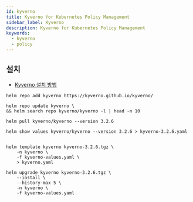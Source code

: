 ```yaml
---
id: kyverno
title: Kyverno for Kubernetes Policy Management
sidebar_label: Kyverno
description: Kyverno for Kubernetes Policy Management
keywords:
  - kyverno
  - policy
---
```


## 설치

- [Kyverno 설치 방법](https://kyverno.io/docs/installation/methods/)

```shell
helm repo add kyverno https://kyverno.github.io/kyverno/
```

```shell
helm repo update kyverno \
&& helm search repo kyverno/kyverno -l | head -n 10
```

```shell
helm pull kyverno/kyverno --version 3.2.6
```

```shell
helm show values kyverno/kyverno --version 3.2.6 > kyverno-3.2.6.yaml
```

```yaml title="kyverno-values.yaml"

```

```shell
helm template kyverno kyverno-3.2.6.tgz \
    -n kyverno \
    -f kyverno-values.yaml \
    > kyverno.yaml
```

```shell
helm upgrade kyverno kyverno-3.2.6.tgz \
    --install \
    --history-max 5 \
    -n kyverno \
    -f kyverno-values.yaml
```
